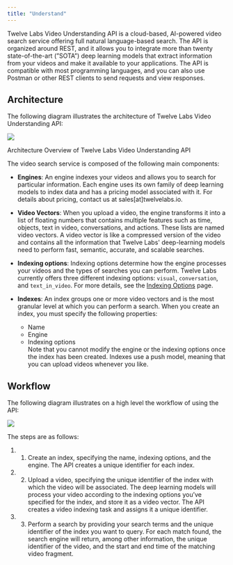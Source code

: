 ```yaml
---
title: "Understand"
---
```


Twelve Labs Video Understanding API is a cloud-based, AI-powered video search
service offering full natural language-based search. The API is organized around
REST, and it allows you to integrate more than twenty state-of-the-art (”SOTA”)
deep learning models that extract information from your videos and make it
available to your applications. The API is compatible with most programming
languages, and you can also use Postman or other REST clients to send requests
and view responses.

## Architecture

The following diagram illustrates the architecture of Twelve Labs Video
Understanding API:

![](/images/understand.png)

Architecture Overview of Twelve Labs Video Understanding API

The video search service is composed of the following main components:

- **Engines**: An engine indexes your videos and allows you to search for
  particular information. Each engine uses its own family of deep learning
  models to index data and has a pricing model associated with it. For details
  about pricing, contact us at sales\[at\]twelvelabs.io.

- **Video Vectors**: When you upload a video, the engine transforms it into a
  list of floating numbers that contains multiple features such as time,
  objects, text in video, conversations, and actions. These lists are named
  video vectors. A video vector is like a compressed version of the video and
  contains all the information that Twelve Labs' deep-learning models need to
  perform fast, semantic, accurate, and scalable searches.

- **Indexing options**: Indexing options determine how the engine processes your
  videos and the types of searches you can perform. Twelve Labs currently offers
  three different indexing options: `visual`, `conversation`, and
  `text_in_video`. For more details, see the
  [Indexing Options](/concepts/indexing-options) page.

- **Indexes**: An index groups one or more video vectors and is the most
  granular level at which you can perform a search. When you create an index,
  you must specify the following properties:
  - Name
  - Engine
  - Indexing options  
    Note that you cannot modify the engine or the indexing options once the
    index has been created. Indexes use a push model, meaning that you can
    upload videos whenever you like.

## Workflow

The following diagram illustrates on a high level the workflow of using the API:

![](/images/%E1%84%89%E1%85%B3%E1%84%8F%E1%85%B3%E1%84%85%E1%85%B5%E1%86%AB%E1%84%89%E1%85%A3%E1%86%BA%202022-01-14%20%E1%84%8B%E1%85%A9%E1%84%92%E1%85%AE%206.20.24.png)

The steps are as follows:

1. 1. Create an index, specifying the name, indexing options, and the engine.
      The API creates a unique identifier for each index.

2. 2. Upload a video, specifying the unique identifier of the index with which
      the video will be associated. The deep learning models will process your
      video according to the indexing options you’ve specified for the index,
      and store it as a video vector. The API creates a video indexing task and
      assigns it a unique identifier.

3. 3. Perform a search by providing your search terms and the unique identifier
      of the index you want to query. For each match found, the search engine
      will return, among other information, the unique identifier of the video,
      and the start and end time of the matching video fragment.
